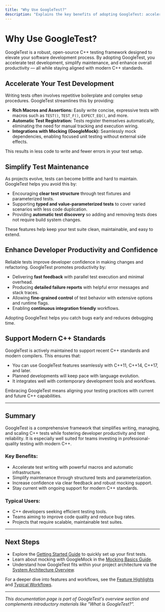 ```yaml
---
title: "Why Use GoogleTest?"
description: "Explains the key benefits of adopting GoogleTest: accelerating test development, simplifying test maintenance, enhancing developer productivity, and supporting modern C++ standards. Users learn how GoogleTest improves test quality and supports professional development practices."
---
```


# Why Use GoogleTest?

GoogleTest is a robust, open-source C++ testing framework designed to elevate your software development process. By adopting GoogleTest, you accelerate test development, simplify maintenance, and enhance overall productivity — all while staying aligned with modern C++ standards.

## Accelerate Your Test Development

Writing tests often involves repetitive boilerplate and complex setup procedures. GoogleTest streamlines this by providing:

- **Rich Macros and Assertions:** Easily write concise, expressive tests with macros such as `TEST()`, `TEST_F()`, `EXPECT_EQ()`, and more.
- **Automatic Test Registration:** Tests register themselves automatically, eliminating the need for manual tracking and execution wiring.
- **Integrations with Mocking (GoogleMock):** Seamlessly mock dependencies, enabling focused unit testing without external side effects.

This results in less code to write and fewer errors in your test setup.

## Simplify Test Maintenance

As projects evolve, tests can become brittle and hard to maintain. GoogleTest helps you avoid this by:

- Encouraging **clear test structure** through test fixtures and parameterized tests.
- Supporting **typed and value-parameterized tests** to cover varied scenarios with less code duplication.
- Providing **automatic test discovery** so adding and removing tests does not require build system changes.

These features help keep your test suite clean, maintainable, and easy to extend.

## Enhance Developer Productivity and Confidence

Reliable tests improve developer confidence in making changes and refactoring. GoogleTest promotes productivity by:

- Delivering **fast feedback** with parallel test execution and minimal overhead.
- Producing **detailed failure reports** with helpful error messages and stack traces.
- Allowing **fine-grained control** of test behavior with extensive options and runtime flags.
- Enabling **continuous integration friendly** workflows.

Adopting GoogleTest helps you catch bugs early and reduces debugging time.

## Support Modern C++ Standards

GoogleTest is actively maintained to support recent C++ standards and modern compilers. This ensures that:

- You can use GoogleTest features seamlessly with C++11, C++14, C++17, and later.
- Planned developments will keep pace with language evolution.
- It integrates well with contemporary development tools and workflows.

Embracing GoogleTest means aligning your testing practices with current and future C++ capabilities.

---

## Summary

GoogleTest is a comprehensive framework that simplifies writing, managing, and scaling C++ tests while fostering developer productivity and test reliability. It is especially well suited for teams investing in professional-quality testing with modern C++.

### Key Benefits:
- Accelerate test writing with powerful macros and automatic infrastructure.
- Simplify maintenance through structured tests and parameterization.
- Increase confidence via clear feedback and robust mocking support.
- Stay current with ongoing support for modern C++ standards.

### Typical Users:
- C++ developers seeking efficient testing tools.
- Teams aiming to improve code quality and reduce bug rates.
- Projects that require scalable, maintainable test suites.

---

## Next Steps

- Explore the [Getting Started Guide](/getting-started/configuration-first-run/write-first-test) to quickly set up your first tests.
- Learn about mocking with GoogleMock in the [Mocking Basics Guide](/guides/core-workflows/mocking-basics).
- Understand how GoogleTest fits within your project architecture via the [System Architecture Overview](/overview/architecture-and-concepts/architecture-overview).

For a deeper dive into features and workflows, see the [Feature Highlights](/overview/feature-glance/feature-highlights) and [Typical Workflows](/overview/feature-glance/typical-workflows).

---

*This documentation page is part of GoogleTest's overview section and complements introductory materials like "What is GoogleTest?".*